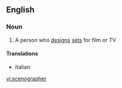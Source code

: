 ==English==

===Noun===
{{wikipedia}}
{{en-noun}}

# A person who [[design]]s [[set]]s for film or TV

====Translations====
{{trans-top|scenographer}}
*Italian: {{t|it|scenografo|m}}
{{trans-mid}}

{{trans-bottom}}

[[vi:scenographer]]